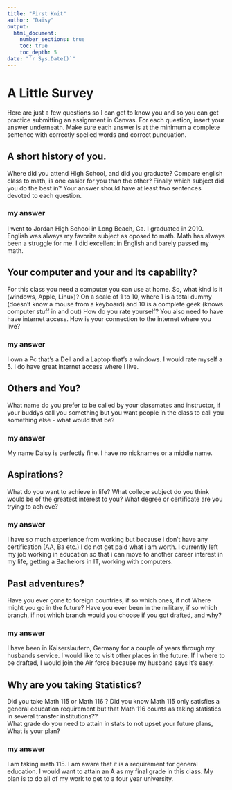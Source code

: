```yaml
---
title: "First Knit"
author: "Daisy"
output: 
  html_document:
    number_sections: true
    toc: true
    toc_depth: 5
date: "`r Sys.Date()`"   
---
```


# A Little Survey

Here are just a few questions so I can get to know you and so you can get practice submitting an assignment in Canvas.  For each question, insert your answer underneath. Make sure each answer is at the minimum a complete sentence with correctly spelled words and correct puncuation. 

## A short history of you.  
Where did you attend High School, and did you graduate? Compare english class to math, is one easier for you than the other? Finally which subject did you do the best in? Your answer should have at least two sentences devoted to each question.  
  
### my answer     
  
I went to Jordan High School in Long Beach, Ca. I graduated in 2010. English was always my favorite subject as oposed to math. Math has always been a struggle for me. I did excellent in English and barely passed my math.
     


## Your computer and your and its capability?  
 For this class  you need a computer you can use at home.  So, what kind is it (windows, Apple, Linux)?  On a scale of 1 to 10, where 1 is a total dummy (doesn't know a mouse from a keyboard) and 10 is a complete geek (knows computer stuff in and out) How do you rate yourself?  You also need to have have internet access. How is your connection to the internet where you live?

### my answer   
  I own a Pc that's a Dell and a Laptop that's a windows. 
  I would rate myself a 5. 
  I do have great internet access where I live. 

## Others and You?   
What name do you prefer to be called by your classmates and instructor, if your buddys call you something but you want people in the class to call you something else - what would that be? 

### my answer     
  
  My name Daisy is perfectly fine. I have no nicknames or a middle name. 
 




## Aspirations?   
What do you want to achieve in life?  What college subject do you think would be of the greatest interest to you? What degree or certificate are you trying to achieve?

### my answer     

   I have so much experience from working but because i don't have any certification (AA, Ba etc.) I do not get paid what i am worth. I currently left my job working in education so that i can move to another career interest in my life, getting a Bachelors in IT, working with computers. 
 




## Past adventures?  
Have you ever gone to foreign countries, if so which ones, if not Where might you go in the future?  Have you ever been in the military, if so which branch, if not which branch would you choose if you got drafted, and why?

### my answer     
  
   I have been in Kaiserslautern, Germany for a couple of years through my husbands service. I would like to visit other places in the future. If I where to be drafted, I would join the Air force because my husband says it's easy. 
  




## Why are you taking Statistics?  
Did you take Math 115 or Math 116 ?  Did you know Math 115 only satisfies a general education requirement but that Math 116 counts as taking statistics in several transfer institutions??  
What grade do you need to attain in stats to not upset your future plans, What is your plan?  
 

### my answer     
  
   I am taking math 115. I am aware that it is a requirement for general education. I would want to attain an A as my final grade in this class. My plan is to do all of my work to get to a four year university. 
 






  




